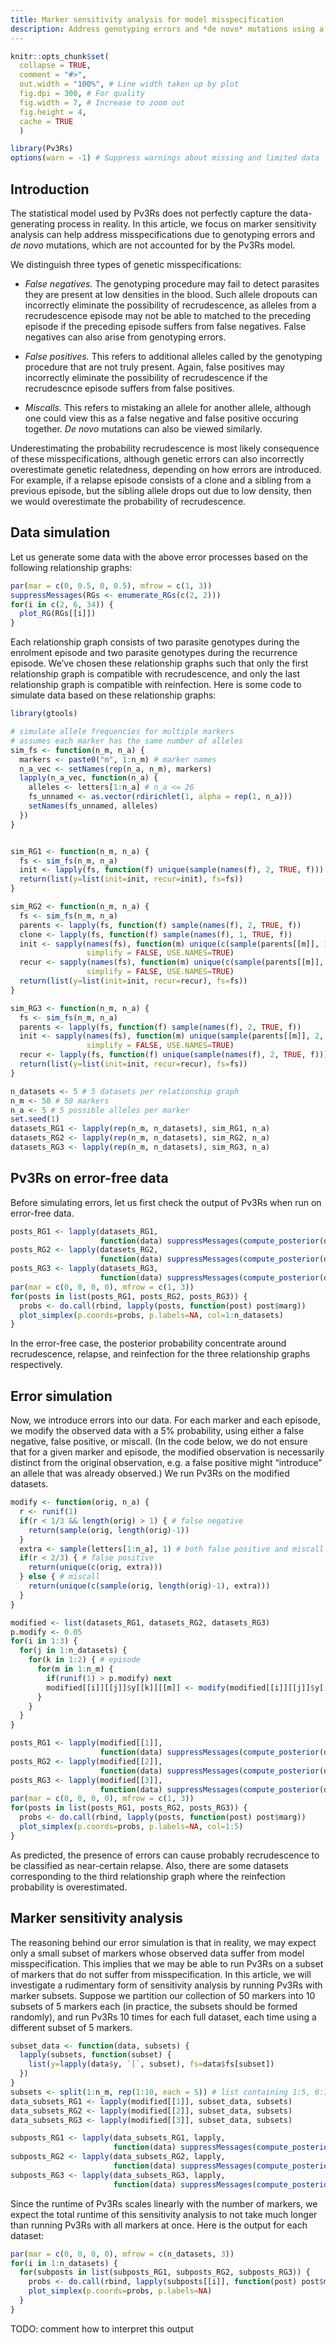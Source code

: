 ```yaml
---
title: Marker sensitivity analysis for model misspecification
description: Address genotyping errors and *de novo* mutations using a sensitivity analysis on markers
---
```

  
```r
knitr::opts_chunk$set(
  collapse = TRUE,
  comment = "#>",
  out.width = "100%", # Line width taken up by plot
  fig.dpi = 300, # For quality 
  fig.width = 7, # Increase to zoom out
  fig.height = 4, 
  cache = TRUE
  )
```
  
```r
library(Pv3Rs)
options(warn = -1) # Suppress warnings about missing and limited data
```

## Introduction

The statistical model used by Pv3Rs does not perfectly capture the data-generating process in reality. In this article, we focus on marker sensitivity analysis can help address misspecifications due to genotyping errors and *de novo* mutations, which are not accounted for by the Pv3Rs model. 

We distinguish three types of genetic misspecifications:

- *False negatives.* The genotyping procedure may fail to detect parasites they are present at low densities in the blood. Such allele dropouts can incorrectly eliminate the possibility of recrudescence, as alleles from a recrudescence episode may not be able to matched to the preceding episode if the preceding episode suffers from false negatives. False negatives can also arise from genotyping errors.

- *False positives.* This refers to additional alleles called by the genotyping procedure that are not truly present. Again, false positives may incorrectly eliminate the possibility of recrudescence if the recrudescnce episode suffers from false positives.

- *Miscalls.* This refers to mistaking an allele for another allele, although one could view this as a false negative and false positive occuring together. *De novo* mutations can also be viewed similarly.

Underestimating the probability recrudescence is most likely consequence of these misspecifications, although genetic errors can also incorrectly overestimate genetic relatedness, depending on how errors are introduced. For example, if a relapse episode consists of a clone and a sibling from a previous episode, but the sibling allele drops out due to low density, then we would overestimate the probability of recrudescence.

## Data simulation

Let us generate some data with the above error processes based on the following relationship graphs:
```r
par(mar = c(0, 0.5, 0, 0.5), mfrow = c(1, 3))
suppressMessages(RGs <- enumerate_RGs(c(2, 2)))
for(i in c(2, 6, 34)) {
  plot_RG(RGs[[i]])
}
```

Each relationship graph consists of two parasite genotypes during the enrolment episode and two parasite genotypes during the recurrence episode. We've chosen these relationship graphs such that only the first relationship graph is compatible with recrudescence, and only the last relationship graph is compatible with reinfection. Here is some code to simulate data based on these relationship graphs:

```r
library(gtools)

# simulate allele frequencies for multiple markers
# assumes each marker has the same number of alleles
sim_fs <- function(n_m, n_a) {
  markers <- paste0("m", 1:n_m) # marker names
  n_a_vec <- setNames(rep(n_a, n_m), markers)
  lapply(n_a_vec, function(n_a) {
    alleles <- letters[1:n_a] # n_a <= 26
    fs_unnamed <- as.vector(rdirichlet(1, alpha = rep(1, n_a)))
    setNames(fs_unnamed, alleles)
  })
}


sim_RG1 <- function(n_m, n_a) {
  fs <- sim_fs(n_m, n_a)
  init <- lapply(fs, function(f) unique(sample(names(f), 2, TRUE, f)))
  return(list(y=list(init=init, recur=init), fs=fs))
}

sim_RG2 <- function(n_m, n_a) {
  fs <- sim_fs(n_m, n_a)
  parents <- lapply(fs, function(f) sample(names(f), 2, TRUE, f))
  clone <- lapply(fs, function(f) sample(names(f), 1, TRUE, f))
  init <- sapply(names(fs), function(m) unique(c(sample(parents[[m]], 1), clone[[m]])), 
                 simplify = FALSE, USE.NAMES=TRUE)
  recur <- sapply(names(fs), function(m) unique(c(sample(parents[[m]], 1), clone[[m]])), 
                 simplify = FALSE, USE.NAMES=TRUE)
  return(list(y=list(init=init, recur=recur), fs=fs))
}

sim_RG3 <- function(n_m, n_a) {
  fs <- sim_fs(n_m, n_a)
  parents <- lapply(fs, function(f) sample(names(f), 2, TRUE, f))
  init <- sapply(names(fs), function(m) unique(sample(parents[[m]], 2, TRUE)), 
                 simplify = FALSE, USE.NAMES=TRUE)
  recur <- lapply(fs, function(f) unique(sample(names(f), 2, TRUE, f)))
  return(list(y=list(init=init, recur=recur), fs=fs))
}

n_datasets <- 5 # 5 datasets per relationship graph
n_m <- 50 # 50 markers
n_a <- 5 # 5 possible alleles per marker
set.seed(1)
datasets_RG1 <- lapply(rep(n_m, n_datasets), sim_RG1, n_a)
datasets_RG2 <- lapply(rep(n_m, n_datasets), sim_RG2, n_a)
datasets_RG3 <- lapply(rep(n_m, n_datasets), sim_RG3, n_a)
```

## Pv3Rs on error-free data

Before simulating errors, let us first check the output of Pv3Rs when run on error-free data.
```r
posts_RG1 <- lapply(datasets_RG1, 
                    function(data) suppressMessages(compute_posterior(data$y, data$fs)))
posts_RG2 <- lapply(datasets_RG2, 
                    function(data) suppressMessages(compute_posterior(data$y, data$fs)))
posts_RG3 <- lapply(datasets_RG3, 
                    function(data) suppressMessages(compute_posterior(data$y, data$fs)))
par(mar = c(0, 0, 0, 0), mfrow = c(1, 3))
for(posts in list(posts_RG1, posts_RG2, posts_RG3)) {
  probs <- do.call(rbind, lapply(posts, function(post) post$marg))
  plot_simplex(p.coords=probs, p.labels=NA, col=1:n_datasets)
}
```
In the error-free case, the posterior probability concentrate around recrudescence, relapse, and reinfection for the three relationship graphs respectively.

## Error simulation

Now, we introduce errors into our data. For each marker and each episode, we modify the observed data with a $5\%$ probability, using either a false negative, false positive, or miscall. (In the code below, we do not ensure that for a given marker and episode, the modified observation is necessarily distinct from the original observation, e.g. a false positive might "introduce" an allele that was already observed.) We run Pv3Rs on the modified datasets.
```r
modify <- function(orig, n_a) {
  r <- runif(1)
  if(r < 1/3 && length(orig) > 1) { # false negative
    return(sample(orig, length(orig)-1))
  }
  extra <- sample(letters[1:n_a], 1) # both false positive and miscall involve an "extra" allele
  if(r < 2/3) { # false positive
    return(unique(c(orig, extra)))
  } else { # miscall
    return(unique(c(sample(orig, length(orig)-1), extra)))
  }
}

modified <- list(datasets_RG1, datasets_RG2, datasets_RG3)
p.modify <- 0.05
for(i in 1:3) {
  for(j in 1:n_datasets) {
    for(k in 1:2) { # episode
      for(m in 1:n_m) {
        if(runif(1) > p.modify) next
        modified[[i]][[j]]$y[[k]][[m]] <- modify(modified[[i]][[j]]$y[[k]][[m]], n_a)
      }
    }
  }
}

posts_RG1 <- lapply(modified[[1]], 
                    function(data) suppressMessages(compute_posterior(data$y, data$fs)))
posts_RG2 <- lapply(modified[[2]], 
                    function(data) suppressMessages(compute_posterior(data$y, data$fs)))
posts_RG3 <- lapply(modified[[3]], 
                    function(data) suppressMessages(compute_posterior(data$y, data$fs)))
par(mar = c(0, 0, 0, 0), mfrow = c(1, 3))
for(posts in list(posts_RG1, posts_RG2, posts_RG3)) {
  probs <- do.call(rbind, lapply(posts, function(post) post$marg))
  plot_simplex(p.coords=probs, p.labels=NA, col=1:5)
}
```
As predicted, the presence of errors can cause probably recrudescence to be classified as near-certain relapse. Also, there are some datasets corresponding to the third relationship graph where the reinfection probability is overestimated.

## Marker sensitivity analysis

The reasoning behind our error simulation is that in reality, we may expect only a small subset of markers whose observed data suffer from model misspecification. This implies that we may be able to run Pv3Rs on a subset of markers that do not suffer from misspecification. In this article, we will investigate a rudimentary form of sensitivity analysis by running Pv3Rs with marker subsets. Suppose we partition our collection of $50$ markers into $10$ subsets of $5$ markers each (in practice, the subsets should be formed randomly), and run Pv3Rs $10$ times for each full dataset, each time using a different subset of $5$ markers.
```r
subset_data <- function(data, subsets) {
  lapply(subsets, function(subset) {
    list(y=lapply(data$y, `[`, subset), fs=data$fs[subset])
  })
}
subsets <- split(1:n_m, rep(1:10, each = 5)) # list containing 1:5, 6:10, ..., 46:50
data_subsets_RG1 <- lapply(modified[[1]], subset_data, subsets)
data_subsets_RG2 <- lapply(modified[[2]], subset_data, subsets)
data_subsets_RG3 <- lapply(modified[[3]], subset_data, subsets)

subposts_RG1 <- lapply(data_subsets_RG1, lapply, 
                       function(data) suppressMessages(compute_posterior(data$y, data$fs)))
subposts_RG2 <- lapply(data_subsets_RG2, lapply, 
                       function(data) suppressMessages(compute_posterior(data$y, data$fs)))
subposts_RG3 <- lapply(data_subsets_RG3, lapply, 
                       function(data) suppressMessages(compute_posterior(data$y, data$fs)))
```

Since the runtime of Pv3Rs scales linearly with the number of markers, we expect the total runtime of this sensitivity analysis to not take much longer than running Pv3Rs with all markers at once. Here is the output for each dataset:
```r
par(mar = c(0, 0, 0, 0), mfrow = c(n_datasets, 3))
for(i in 1:n_datasets) {
  for(subposts in list(subposts_RG1, subposts_RG2, subposts_RG3)) {
    probs <- do.call(rbind, lapply(subposts[[i]], function(post) post$marg))
    plot_simplex(p.coords=probs, p.labels=NA)
  }
}
```

TODO: comment how to interpret this output
